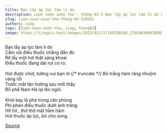 ```yaml
---
title: Bạn lấy áp lực làm lí do
description: Lượn vượn vườn thơ - tháng 03-1 Bạn lấy áp lực làm lí do Cầm vội điếu thuốc chẳng đắn đo
slug: luon-vuon-vuon-tho-thang-03-520541
authors: sieg
tags: [lượn-vượn-vườn-thơ, sieg, thang03]
image: https://tinypic.host/images/2023/02/27/164290284_278646390438902_7112948790966293508_n.th.jpg
---
```


Bạn lấy áp lực làm lí do\
Cầm vội điếu thuốc chẳng đắn đo\
Rít lấy một hơi thật sảng khoai\
Điếu thuốc đang dài rụt co ro.\
\
Hút được chút, tưởng vui bạn ơi
{/* truncate */}
Bỏ trắng hàm răng nhuộm vàng rồi\
Trước mắt tận hưởng sau mới thấy\
Bổ phế Nam Hà lại lên ngôi.\
\
Khói bay lả phả trong căn phòng\
Phì phèo điếu thuốc dưới ánh trăng\
Hít hít , thở thở mặt hằm hằm\
Hút thuốc áp lực, bỏ cho xong.

[Source](https://www.facebook.com/ape.poem/posts/pfbid02jM8UhundhL9SHKKqQ9hSJi4QVig8EKea88ZXaGfSom9LJiHuBijYDw2fcqCJX9dFl)
